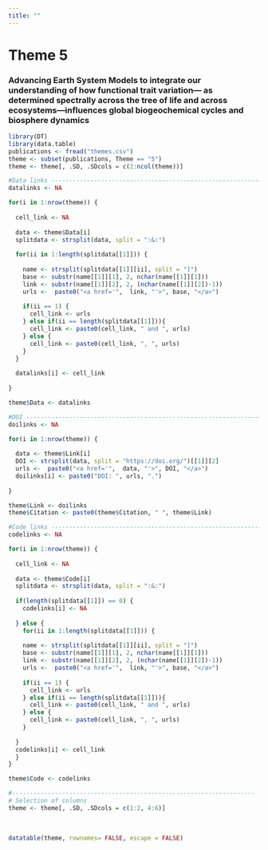 ```yaml
---
title: ""
---
```


# Theme 5

### Advancing Earth System Models to integrate our understanding of how functional trait variation--- as determined spectrally across the tree of life and across ecosystems---influences global biogeochemical cycles and biosphere dynamics

```r
library(DT)
library(data.table)
publications <- fread("themes.csv")
theme <- subset(publications, Theme == "5")
theme <- theme[, .SD, .SDcols = c(2:ncol(theme))]

#Data links ------------------------------------------------------------------------
datalinks <- NA

for(i in 1:nrow(theme)) {
  
  cell_link <- NA
  
  data <- theme$Data[i]
  splitdata <- strsplit(data, split = ":&:")
  
  for(ii in 1:length(splitdata[[1]])) {
    
    name <- strsplit(splitdata[[1]][ii], split = "]")
    base <- substr(name[[1]][1], 2, nchar(name[[1]][1]))
    link <- substr(name[[1]][2], 2, (nchar(name[[1]][2])-1))
    urls <-  paste0("<a href='",  link, "'>", base, "</a>")
    
    if(ii == 1) {
      cell_link <- urls
    } else if(ii == length(splitdata[[1]])){
      cell_link <- paste0(cell_link, " and ", urls)
    } else {
      cell_link <- paste0(cell_link, ", ", urls)
    }
  }
  
  datalinks[i] <- cell_link
  
}

theme$Data <- datalinks

#DOI -------------------------------------------------------------------------------
doilinks <- NA

for(i in 1:nrow(theme)) {
  
  data <- theme$Link[i]
  DOI <- strsplit(data, split = "https://doi.org/")[[1]][2]
  urls <-  paste0("<a href='",  data, "'>", DOI, "</a>")
  doilinks[i] <- paste0("DOI: ", urls, ".")
  
}

theme$Link <- doilinks
theme$Citation <- paste0(theme$Citation, " ", theme$Link)

#Code links ------------------------------------------------------------------------
codelinks <- NA

for(i in 1:nrow(theme)) {
  
  cell_link <- NA
  
  data <- theme$Code[i]
  splitdata <- strsplit(data, split = ":&:")
  
  if(length(splitdata[[1]]) == 0) {
    codelinks[i] <- NA
    
  } else {
    for(ii in 1:length(splitdata[[1]])) {
      
    name <- strsplit(splitdata[[1]][ii], split = "]")
    base <- substr(name[[1]][1], 2, nchar(name[[1]][1]))
    link <- substr(name[[1]][2], 2, (nchar(name[[1]][2])-1))
    urls <-  paste0("<a href='",  link, "'>", base, "</a>")
    
    if(ii == 1) {
      cell_link <- urls
    } else if(ii == length(splitdata[[1]])){
      cell_link <- paste0(cell_link, " and ", urls)
    } else {
      cell_link <- paste0(cell_link, ", ", urls)
    }
    
  }
  codelinks[i] <- cell_link
  }
}

theme$Code <- codelinks

#--------------------------------------------------------------------
# Selection of columns
theme <- theme[, .SD, .SDcols = c(1:2, 4:6)]
```

<br>

```r
datatable(theme, rownames= FALSE, escape = FALSE)
```
